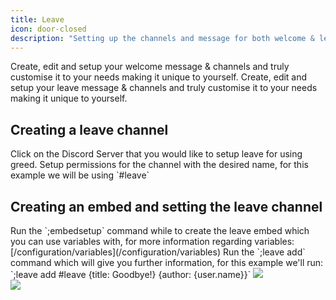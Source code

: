 ---
title: Leave
icon: door-closed
description: "Setting up the channels and message for both welcome & leave events"
---

<CardGroup cols={2}>
  <Card title="Welcome Setup" icon="shield" href="/configuration/welcome">
    Create, edit and setup your welcome message & channels and truly customise
    it to your needs making it unique to yourself.
  </Card>
  <Card
    title="Leave Setup"
    icon="arrows-to-circle"
    href="#creating-a-leave-channel"
  >
    Create, edit and setup your leave message & channels and truly customise it
    to your needs making it unique to yourself.
  </Card>
</CardGroup>

## Creating a leave channel

<Steps>
  <Step title="Head over to your Discord Server">
    Click on the Discord Server that you would like to setup leave for using
    greed.
  </Step>
  <Step title="Create the channel">
    Setup permissions for the channel with the desired name, for this example we
    will be using `#leave`
  </Step>
</Steps>

## Creating an embed and setting the leave channel

<Steps>
  <Step title="Creating the leave embed">
    Run the `;embedsetup` command while to create the leave embed which you
    can use variables with, for more information regarding variables:
    [/configuration/variables](/configuration/variables)
  </Step>
  <Step title="Setup the leave channel">
    Run the `;leave add` command which will give you further information, for this
    example we'll run: `;leave add #leave {title: Goodbye!} {author: {user.name}}`
  </Step>
</Steps>

<Frame caption="Creating the leave embed and setting it up">
  <img src="/images/greetings/leave/vnrw5J.png" />
</Frame>
<br />
<Frame caption="Testing the functionality of the leave embed">
  <img src="/images/greetings/leave/VOtcWP.png" />
</Frame>